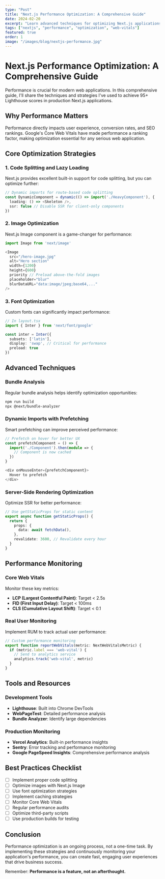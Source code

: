 ```yaml
---
type: "Post"
title: "Next.js Performance Optimization: A Comprehensive Guide"
date: 2024-02-20
excerpt: "Learn advanced techniques for optimizing Next.js applications, from code splitting to image optimization and beyond."
tags: ["nextjs", "performance", "optimization", "web-vitals"]
featured: true
order: 1
image: "/images/blog/nextjs-performance.jpg"
---
```


# Next.js Performance Optimization: A Comprehensive Guide

Performance is crucial for modern web applications. In this comprehensive guide, I'll share the techniques and strategies I've used to achieve 95+ Lighthouse scores in production Next.js applications.

## Why Performance Matters

Performance directly impacts user experience, conversion rates, and SEO rankings. Google's Core Web Vitals have made performance a ranking factor, making optimization essential for any serious web application.

## Core Optimization Strategies

### 1. Code Splitting and Lazy Loading

Next.js provides excellent built-in support for code splitting, but you can optimize further:

```typescript
// Dynamic imports for route-based code splitting
const DynamicComponent = dynamic(() => import('./HeavyComponent'), {
  loading: () => <Skeleton />,
  ssr: false // Disable SSR for client-only components
})
```

### 2. Image Optimization

Next.js Image component is a game-changer for performance:

```typescript
import Image from 'next/image'

<Image
  src="/hero-image.jpg"
  alt="Hero section"
  width={1200}
  height={600}
  priority // Preload above-the-fold images
  placeholder="blur"
  blurDataURL="data:image/jpeg;base64,..."
/>
```

### 3. Font Optimization

Custom fonts can significantly impact performance:

```typescript
// In layout.tsx
import { Inter } from 'next/font/google'

const inter = Inter({
  subsets: ['latin'],
  display: 'swap', // Critical for performance
  preload: true
})
```

## Advanced Techniques

### Bundle Analysis

Regular bundle analysis helps identify optimization opportunities:

```bash
npm run build
npx @next/bundle-analyzer
```

### Dynamic Imports with Prefetching

Smart prefetching can improve perceived performance:

```typescript
// Prefetch on hover for better UX
const prefetchComponent = () => {
  import('./Component').then(module => {
    // Component is now cached
  })
}

<div onMouseEnter={prefetchComponent}>
  Hover to prefetch
</div>
```

### Server-Side Rendering Optimization

Optimize SSR for better performance:

```typescript
// Use getStaticProps for static content
export async function getStaticProps() {
  return {
    props: {
      data: await fetchData(),
    },
    revalidate: 3600, // Revalidate every hour
  }
}
```

## Performance Monitoring

### Core Web Vitals

Monitor these key metrics:

- **LCP (Largest Contentful Paint)**: Target < 2.5s
- **FID (First Input Delay)**: Target < 100ms
- **CLS (Cumulative Layout Shift)**: Target < 0.1

### Real User Monitoring

Implement RUM to track actual user performance:

```typescript
// Custom performance monitoring
export function reportWebVitals(metric: NextWebVitalsMetric) {
  if (metric.label === 'web-vital') {
    // Send to analytics service
    analytics.track('web-vital', metric)
  }
}
```

## Tools and Resources

### Development Tools
- **Lighthouse**: Built into Chrome DevTools
- **WebPageTest**: Detailed performance analysis
- **Bundle Analyzer**: Identify large dependencies

### Production Monitoring
- **Vercel Analytics**: Built-in performance insights
- **Sentry**: Error tracking and performance monitoring
- **Google PageSpeed Insights**: Comprehensive performance analysis

## Best Practices Checklist

- [ ] Implement proper code splitting
- [ ] Optimize images with Next.js Image
- [ ] Use font optimization strategies
- [ ] Implement caching strategies
- [ ] Monitor Core Web Vitals
- [ ] Regular performance audits
- [ ] Optimize third-party scripts
- [ ] Use production builds for testing

## Conclusion

Performance optimization is an ongoing process, not a one-time task. By implementing these strategies and continuously monitoring your application's performance, you can create fast, engaging user experiences that drive business success.

Remember: **Performance is a feature, not an afterthought.**

